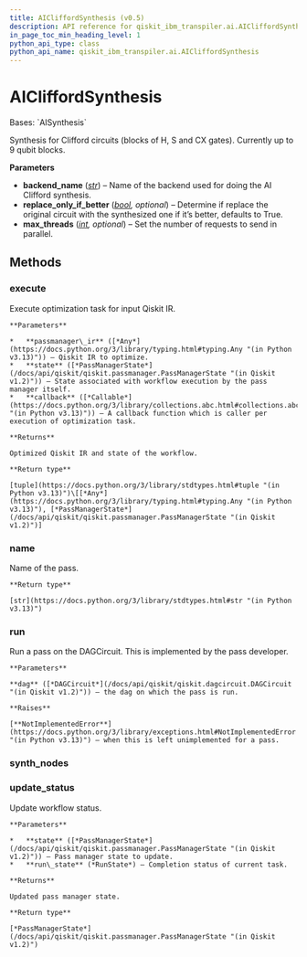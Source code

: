 ```yaml
---
title: AICliffordSynthesis (v0.5)
description: API reference for qiskit_ibm_transpiler.ai.AICliffordSynthesis in qiskit-ibm-transpiler v0.5
in_page_toc_min_heading_level: 1
python_api_type: class
python_api_name: qiskit_ibm_transpiler.ai.AICliffordSynthesis
---
```


# AICliffordSynthesis

<Class id="qiskit_ibm_transpiler.ai.AICliffordSynthesis" isDedicatedPage={true} signature="qiskit_ibm_transpiler.ai.AICliffordSynthesis(backend_name: str, replace_only_if_better: bool = True, max_threads: int | None = None)" modifiers="class">
  Bases: `AISynthesis`

  Synthesis for Clifford circuits (blocks of H, S and CX gates). Currently up to 9 qubit blocks.

  **Parameters**

  *   **backend\_name** ([*str*](https://docs.python.org/3/library/stdtypes.html#str "(in Python v3.13)")) – Name of the backend used for doing the AI Clifford synthesis.
  *   **replace\_only\_if\_better** ([*bool*](https://docs.python.org/3/library/functions.html#bool "(in Python v3.13)")*, optional*) – Determine if replace the original circuit with the synthesized one if it’s better, defaults to True.
  *   **max\_threads** ([*int*](https://docs.python.org/3/library/functions.html#int "(in Python v3.13)")*, optional*) – Set the number of requests to send in parallel.

  ## Methods

  ### execute

  <Function id="qiskit_ibm_transpiler.ai.AICliffordSynthesis.execute" signature="execute(passmanager_ir, state, callback=None)">
    Execute optimization task for input Qiskit IR.

    **Parameters**

    *   **passmanager\_ir** ([*Any*](https://docs.python.org/3/library/typing.html#typing.Any "(in Python v3.13)")) – Qiskit IR to optimize.
    *   **state** ([*PassManagerState*](/docs/api/qiskit/qiskit.passmanager.PassManagerState "(in Qiskit v1.2)")) – State associated with workflow execution by the pass manager itself.
    *   **callback** ([*Callable*](https://docs.python.org/3/library/collections.abc.html#collections.abc.Callable "(in Python v3.13)")) – A callback function which is caller per execution of optimization task.

    **Returns**

    Optimized Qiskit IR and state of the workflow.

    **Return type**

    [tuple](https://docs.python.org/3/library/stdtypes.html#tuple "(in Python v3.13)")\[[*Any*](https://docs.python.org/3/library/typing.html#typing.Any "(in Python v3.13)"), [*PassManagerState*](/docs/api/qiskit/qiskit.passmanager.PassManagerState "(in Qiskit v1.2)")]
  </Function>

  ### name

  <Function id="qiskit_ibm_transpiler.ai.AICliffordSynthesis.name" signature="name()">
    Name of the pass.

    **Return type**

    [str](https://docs.python.org/3/library/stdtypes.html#str "(in Python v3.13)")
  </Function>

  ### run

  <Function id="qiskit_ibm_transpiler.ai.AICliffordSynthesis.run" signature="run(dag)">
    Run a pass on the DAGCircuit. This is implemented by the pass developer.

    **Parameters**

    **dag** ([*DAGCircuit*](/docs/api/qiskit/qiskit.dagcircuit.DAGCircuit "(in Qiskit v1.2)")) – the dag on which the pass is run.

    **Raises**

    [**NotImplementedError**](https://docs.python.org/3/library/exceptions.html#NotImplementedError "(in Python v3.13)") – when this is left unimplemented for a pass.
  </Function>

  ### synth\_nodes

  <Function id="qiskit_ibm_transpiler.ai.AICliffordSynthesis.synth_nodes" signature="synth_nodes(nodes)" />

  ### update\_status

  <Function id="qiskit_ibm_transpiler.ai.AICliffordSynthesis.update_status" signature="update_status(state, run_state)">
    Update workflow status.

    **Parameters**

    *   **state** ([*PassManagerState*](/docs/api/qiskit/qiskit.passmanager.PassManagerState "(in Qiskit v1.2)")) – Pass manager state to update.
    *   **run\_state** (*RunState*) – Completion status of current task.

    **Returns**

    Updated pass manager state.

    **Return type**

    [*PassManagerState*](/docs/api/qiskit/qiskit.passmanager.PassManagerState "(in Qiskit v1.2)")
  </Function>
</Class>

